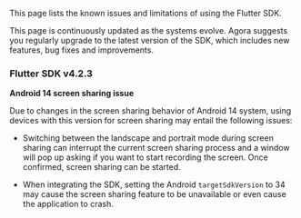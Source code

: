 <PlatformWrapper platform="flutter">

This page lists the known issues and limitations of using the Flutter SDK.

This page is continuously updated as the systems evolve. Agora suggests you regularly upgrade to the latest version of the SDK, which includes new features, bug fixes and improvements.

### Flutter SDK v4.2.3

**Android 14 screen sharing issue**

Due to changes in the screen sharing behavior of Android 14 system, using devices with this version for screen sharing may entail the following issues:

- Switching between the landscape and portrait mode during screen sharing can interrupt the current screen sharing process and a window will pop up asking if you want to start recording the screen. Once confirmed, screen sharing can be started.

- When integrating the SDK, setting the Android `targetSdkVersion` to 34 may cause the screen sharing feature to be unavailable or even cause the application to crash.

</PlatformWrapper>

